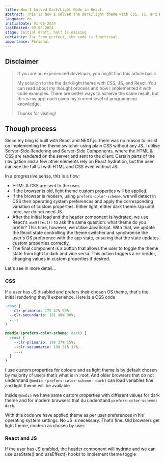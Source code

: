 ```yaml
---
title: How I Solved Dark/Light Mode in React.
abstract: This is how I solved the dark/light theme with CSS, JS, and React. You can read about my thought process and how I implemented it with code examples. There are better ways to achieve the same result, but this is my approach given my current level of programming knowledge.
language: en
initialDate: 01-05-2024
lastEdited: 09-05-2024
stage: Initial draft, half is missing
certainty: Far from perfect, the code is functional
importance: Personal
---
```


## Disclaimer

> If you are an experienced developer, you might find this article basic.
>
> My solution to the the dark/light theme with CSS, JS, and React. You can read about my thought process and how I implemented it with code examples. There are better ways to achieve the same result, but this is my approach given my current level of programming knowledge.
>
> Thanks for visiting!

## Though process

Since my blog is built with React and NEXT.js, there was no reason to insist on implementing the theme switcher using plain CSS without any JS. I utilise Server-Side Rendering and Server-Side Components, where the HTML & CSS are rendered on the server and sent to the client. Certain parts of the navigation and a few other elements rely on React hydration, but the user can see the full UI with HTML and CSS even without JS.

In a progressive sense, this is a flow:

- HTML & CSS are sent to the user.
- If the browser is old, light theme custom properties will be applied.
- If the browser is modern, using `prefers-color-scheme`, we will detect in CSS their operating system preferences and apply the corresponding variation of custom properties. Either light, either dark theme. Up until here, we do not need JS.
- After the initial load and the header component is hydrated, we use React's `useEffect()` to ask the same question: what theme do you prefer? This time, however, we utilise JavaScript. With that, we update the React state controlling the theme switcher and synchronise the user's OS preference with the app state, ensuring that the state updates custom properties correctly.
- The final component is a button that allows the user to toggle the theme state from light to dark and vice versa. This action triggers a re-render, changing values in custom properties if desired.

Let's see in more detail...

### CSS

If a user has JS disabled and prefers their chosen OS theme, that's the initial rendering they'll experience. Here is a CSS code

```css
:root {
  --clr-primario: 175 42% 90%;
  --clr-secundario: 161 40% 90%;
  ...;
}

@media (prefers-color-scheme: dark) {
  :root {
    --clr-primario: 198 37% 15%;
    --clr-secundario: 198 31% 17%;
    ...;
  }
}
```

I use custom properties for colours and as light theme is by default chosen by majority of users that’s what is in :root. And older browsers that do not understand `@media (prefers-color-scheme: dark)` can load variables fine and light theme will be available.

Inside `@media` we have same custom properties with different values for dark theme and for modern browsers that du understand `prefers-color-scheme: dark`.

With this code we have applied theme as per user preferences in his operating system settings. No JS is necessary. That’s fine. Old browsers get light theme, modern as chosen by user.

### React and JS

If the user has JS enabled, the header component will hydrate and we can use useState() and useEffect() hooks to implement theme toggle

